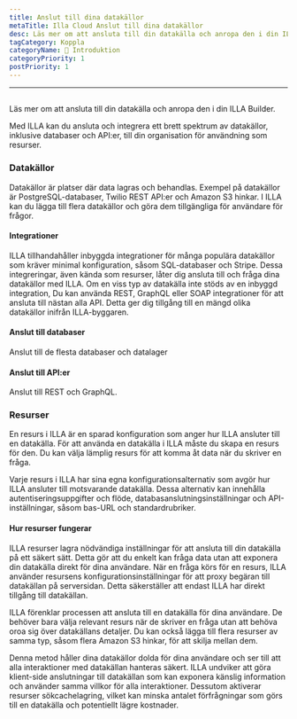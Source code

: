```yaml
---
title: Anslut till dina datakällor
metaTitle: Illa Cloud Anslut till dina datakällor
desc: Läs mer om att ansluta till din datakälla och anropa den i din ILLA Builder
tagCategory: Koppla
categoryName: 👋 Introduktion
categoryPriority: 1
postPriority: 1
---
```


* * *

## <Heading hidden>Anslut till dina datakällor (Åtgärd)</Heading>

Läs mer om att ansluta till din datakälla och anropa den i din ILLA Builder.

Med ILLA kan du ansluta och integrera ett brett spektrum av datakällor, inklusive databaser och API:er, till din organisation för användning som resurser.

### Datakällor

Datakällor är platser där data lagras och behandlas. Exempel på datakällor är PostgreSQL-databaser, Twilio REST API:er och Amazon S3 hinkar. I ILLA kan du lägga till flera datakällor och göra dem tillgängliga för användare för frågor.

#### Integrationer

ILLA tillhandahåller inbyggda integrationer för många populära datakällor som kräver minimal konfiguration, såsom SQL-databaser och Stripe. Dessa integreringar, även kända som resurser, låter dig ansluta till och fråga dina datakällor med ILLA. Om en viss typ av datakälla inte stöds av en inbyggd integration, Du kan använda REST, GraphQL eller SOAP integrationer för att ansluta till nästan alla API. Detta ger dig tillgång till en mängd olika datakällor inifrån ILLA-byggaren.

#### Anslut till databaser

Anslut till de flesta databaser och datalager

#### Anslut till API:er

Anslut till REST och GraphQL.

### Resurser

En resurs i ILLA är en sparad konfiguration som anger hur ILLA ansluter till en datakälla. För att använda en datakälla i ILLA måste du skapa en resurs för den. Du kan välja lämplig resurs för att komma åt data när du skriver en fråga.

Varje resurs i ILLA har sina egna konfigurationsalternativ som avgör hur ILLA ansluter till motsvarande datakälla. Dessa alternativ kan innehålla autentiseringsuppgifter och flöde, databasanslutningsinställningar och API-inställningar, såsom bas-URL och standardrubriker.

#### Hur resurser fungerar

ILLA resurser lagra nödvändiga inställningar för att ansluta till din datakälla på ett säkert sätt. Detta gör att du enkelt kan fråga data utan att exponera din datakälla direkt för dina användare. När en fråga körs för en resurs, ILLA använder resursens konfigurationsinställningar för att proxy begäran till datakällan på serversidan. Detta säkerställer att endast ILLA har direkt tillgång till datakällan.

ILLA förenklar processen att ansluta till en datakälla för dina användare. De behöver bara välja relevant resurs när de skriver en fråga utan att behöva oroa sig över datakällans detaljer. Du kan också lägga till flera resurser av samma typ, såsom flera Amazon S3 hinkar, för att skilja mellan dem.

Denna metod håller dina datakällor dolda för dina användare och ser till att alla interaktioner med datakällan hanteras säkert. ILLA undviker att göra klient-side anslutningar till datakällan som kan exponera känslig information och använder samma villkor för alla interaktioner. Dessutom aktiverar resurser sökcachelagring, vilket kan minska antalet förfrågningar som görs till en datakälla och potentiellt lägre kostnader.
